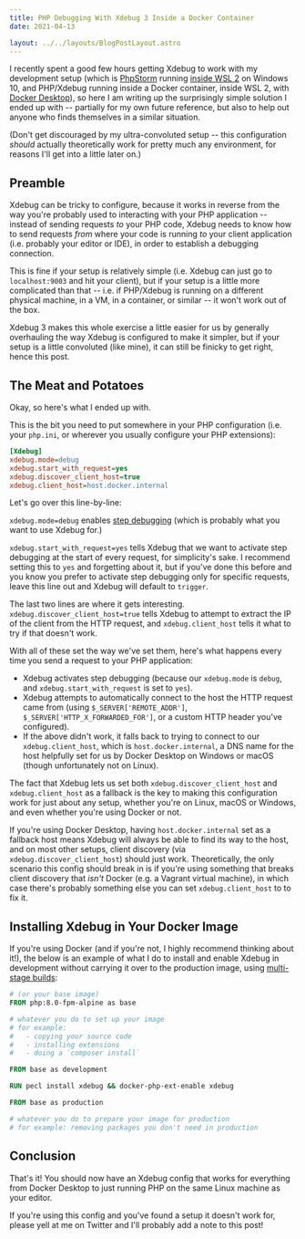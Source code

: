 ```yaml
---
title: PHP Debugging With Xdebug 3 Inside a Docker Container
date: 2021-04-13

layout: ../../layouts/BlogPostLayout.astro
---
```


I recently spent a good few hours getting Xdebug to work with my development setup (which is [PhpStorm](https://www.jetbrains.com/phpstorm/) running [inside WSL 2](https://susi.dev/dev-env-2020) on Windows 10, and PHP/Xdebug running inside a Docker container, inside WSL 2, with [Docker Desktop](https://docs.docker.com/docker-for-windows/install/)), so here I am writing up the surprisingly simple solution I ended up with -- partially for my own future reference, but also to help out anyone who finds themselves in a similar situation.

(Don't get discouraged by my ultra-convoluted setup -- this configuration _should_ actually theoretically work for pretty much any environment, for reasons I'll get into a little later on.)

## Preamble

Xdebug can be tricky to configure, because it works in reverse from the way you're probably used to interacting with your PHP application -- instead of sending requests _to_ your PHP code, Xdebug needs to know how to send requests _from_ where your code is running _to_ your client application (i.e. probably your editor or IDE), in order to establish a debugging connection.

This is fine if your setup is relatively simple (i.e. Xdebug can just go to `localhost:9003` and hit your client), but if your setup is a little more complicated than that -- i.e. if PHP/Xdebug is running on a different physical machine, in a VM, in a container, or similar -- it won't work out of the box.

Xdebug 3 makes this whole exercise a little easier for us by generally overhauling the way Xdebug is configured to make it simpler, but if your setup is a little convoluted (like mine), it can still be finicky to get right, hence this post.

## The Meat and Potatoes

Okay, so here's what I ended up with.

This is the bit you need to put somewhere in your PHP configuration (i.e. your `php.ini`, or wherever you usually configure your PHP extensions):

```ini
[Xdebug]
xdebug.mode=debug
xdebug.start_with_request=yes
xdebug.discover_client_host=true
xdebug.client_host=host.docker.internal
```

Let's go over this line-by-line:

`xdebug.mode=debug` enables [step debugging](https://xdebug.org/docs/step_debug) (which is probably what you want to use Xdebug for.)

`xdebug.start_with_request=yes` tells Xdebug that we want to activate step debugging at the start of every request, for simplicity's sake. I recommend setting this to `yes` and forgetting about it, but if you've done this before and you know you prefer to activate step debugging only for specific requests, leave this line out and Xdebug will default to `trigger`.

The last two lines are where it gets interesting. `xdebug.discover_client_host=true` tells Xdebug to attempt to extract the IP of the client from the HTTP request, and `xdebug.client_host` tells it what to try if that doesn't work.

With all of these set the way we've set them, here's what happens every time you send a request to your PHP application:

- Xdebug activates step debugging (because our `xdebug.mode` is `debug`, and `xdebug.start_with_request` is set to `yes`).
- Xdebug attempts to automatically connect to the host the HTTP request came from (using `$_SERVER['REMOTE_ADDR']`, `$_SERVER['HTTP_X_FORWARDED_FOR']`, or a custom HTTP header you've configured).
- If the above didn't work, it falls back to trying to connect to our `xdebug.client_host`, which is `host.docker.internal`, a DNS name for the host helpfully set for us by Docker Desktop on Windows or macOS (though unfortunately not on Linux).

The fact that Xdebug lets us set both `xdebug.discover_client_host` and `xdebug.client_host` as a fallback is the key to making this configuration work for just about any setup, whether you're on Linux, macOS or Windows, and even whether you're using Docker or not.

If you're using Docker Desktop, having `host.docker.internal` set as a fallback host means Xdebug will always be able to find its way to the host, and on most other setups, client discovery (via `xdebug.discover_client_host`) should just work. Theoretically, the only scenario this config should break in is if you're using something that breaks client discovery that _isn't_ Docker (e.g. a Vagrant virtual machine), in which case there's probably something else you can set `xdebug.client_host` to to fix it.

## Installing Xdebug in Your Docker Image

If you're using Docker (and if you're not, I highly recommend thinking about it!), the below is an example of what I do to install and enable Xdebug in development without carrying it over to the production image, using [multi-stage builds](https://docs.docker.com/develop/develop-images/multistage-build/):

```dockerfile
# (or your base image)
FROM php:8.0-fpm-alpine as base

# whatever you do to set up your image
# for example:
#   - copying your source code
#   - installing extensions
#   - doing a `composer install`

FROM base as development

RUN pecl install xdebug && docker-php-ext-enable xdebug

FROM base as production

# whatever you do to prepare your image for production
# for example: removing packages you don't need in production
```

## Conclusion

That's it! You should now have an Xdebug config that works for everything from Docker Desktop to just running PHP on the same Linux machine as your editor.

If you're using this config and you've found a setup it doesn't work for, please yell at me on Twitter and I'll probably add a note to this post!
